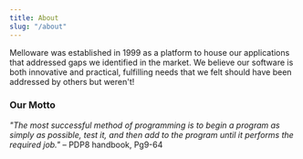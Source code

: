 ```yaml
---
title: About
slug: "/about"
---
```


Melloware was established in 1999 as a platform to house our applications that addressed gaps we identified in the market. We believe our software is both innovative and practical, fulfilling needs that we felt should have been addressed by others but weren't!

### Our Motto

_"The most successful method of programming is to begin a program as simply as possible, test it, and then add to the program until it performs the required job."_ – PDP8 handbook, Pg9-64
